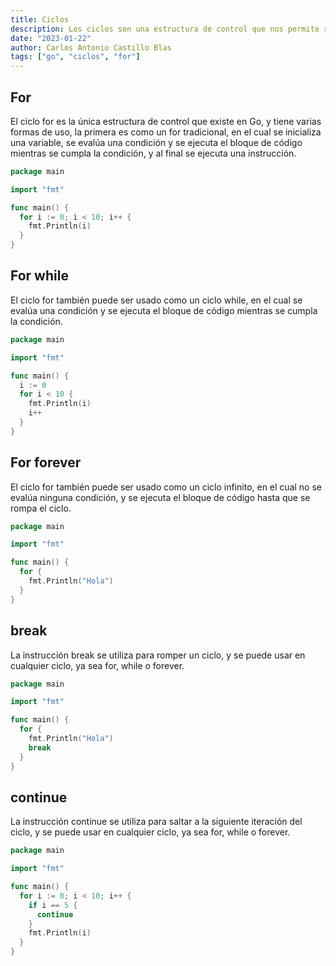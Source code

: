 ```yaml
---
title: Ciclos
description: Los ciclos son una estructura de control que nos permite repetir una o más instrucciones un número determinado de veces o hasta que se cumpla una condición.En Go se puede utizar solo el ciclo for con sus diferentes formas de uso.
date: "2023-01-22"
author: Carlos Antonio Castillo Blas
tags: ["go", "ciclos", "for"]
---
```


## For

El ciclo for es la única estructura de control que existe en Go, y tiene varias formas de uso, la primera es como un for tradicional, en el cual se inicializa una variable, se evalúa una condición y se ejecuta el bloque de código mientras se cumpla la condición, y al final se ejecuta una instrucción.

```go
package main

import "fmt"

func main() {
  for i := 0; i < 10; i++ {
    fmt.Println(i)
  }
}
```

## For while

El ciclo for también puede ser usado como un ciclo while, en el cual se evalúa una condición y se ejecuta el bloque de código mientras se cumpla la condición.

```go
package main

import "fmt"

func main() {
  i := 0
  for i < 10 {
    fmt.Println(i)
    i++
  }
}
```

## For forever

El ciclo for también puede ser usado como un ciclo infinito, en el cual no se evalúa ninguna condición, y se ejecuta el bloque de código hasta que se rompa el ciclo.

```go
package main

import "fmt"

func main() {
  for {
    fmt.Println("Hola")
  }
}
```

## break

La instrucción break se utiliza para romper un ciclo, y se puede usar en cualquier ciclo, ya sea for, while o forever.

```go
package main

import "fmt"

func main() {
  for {
    fmt.Println("Hola")
    break
  }
}
```

## continue

La instrucción continue se utiliza para saltar a la siguiente iteración del ciclo, y se puede usar en cualquier ciclo, ya sea for, while o forever.

```go
package main

import "fmt"

func main() {
  for i := 0; i < 10; i++ {
    if i == 5 {
      continue
    }
    fmt.Println(i)
  }
}
```

